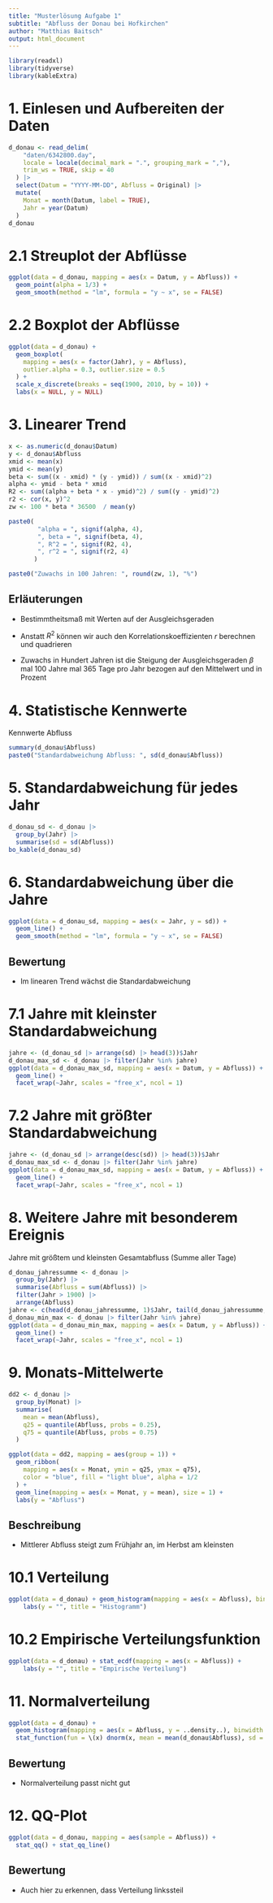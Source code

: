 ```yaml
---
title: "Musterlösung Aufgabe 1"
subtitle: "Abfluss der Donau bei Hofkirchen"
author: "Matthias Baitsch"
output: html_document
---
```


```r
library(readxl)
library(tidyverse)
library(kableExtra)
```

# 1. Einlesen und Aufbereiten der Daten

```r
d_donau <- read_delim(
    "daten/6342800.day",
    locale = locale(decimal_mark = ".", grouping_mark = ","),
    trim_ws = TRUE, skip = 40
  ) |> 
  select(Datum = "YYYY-MM-DD", Abfluss = Original) |>
  mutate(
    Monat = month(Datum, label = TRUE),
    Jahr = year(Datum)
  )
d_donau
```

# 2.1 Streuplot der Abflüsse

```r
ggplot(data = d_donau, mapping = aes(x = Datum, y = Abfluss)) + 
  geom_point(alpha = 1/3) +
  geom_smooth(method = "lm", formula = "y ~ x", se = FALSE)
```

# 2.2 Boxplot der Abflüsse

```r
ggplot(data = d_donau) +
  geom_boxplot(
    mapping = aes(x = factor(Jahr), y = Abfluss), 
    outlier.alpha = 0.3, outlier.size = 0.5
  ) + 
  scale_x_discrete(breaks = seq(1900, 2010, by = 10)) +
  labs(x = NULL, y = NULL)
```

# 3. Linearer Trend

```r
x <- as.numeric(d_donau$Datum)
y <- d_donau$Abfluss
xmid <- mean(x)
ymid <- mean(y)
beta <- sum((x - xmid) * (y - ymid)) / sum((x - xmid)^2)
alpha <- ymid - beta * xmid
R2 <- sum((alpha + beta * x - ymid)^2) / sum((y - ymid)^2)
r2 <- cor(x, y)^2
zw <- 100 * beta * 36500  / mean(y)

paste0(
        "alpha = ", signif(alpha, 4), 
        ", beta = ", signif(beta, 4), 
        ", R^2 = ", signif(R2, 4),
        ", r^2 = ", signif(r2, 4)
       )

paste0("Zuwachs in 100 Jahren: ", round(zw, 1), "%")
```

## Erläuterungen

-   Bestimmtheitsmaß mit Werten auf der Ausgleichsgeraden

-   Anstatt $R^2$ können wir auch den Korrelationskoeffizienten $r$ berechnen und quadrieren

-   Zuwachs in Hundert Jahren ist die Steigung der Ausgleichsgeraden $\beta$ mal 100 Jahre mal 365 Tage pro Jahr bezogen auf den Mittelwert und in Prozent

# 4. Statistische Kennwerte

Kennwerte Abfluss

```r
summary(d_donau$Abfluss)
paste0("Standardabweichung Abfluss: ", sd(d_donau$Abfluss))
```

# 5. Standardabweichung für jedes Jahr

```r
d_donau_sd <- d_donau |> 
  group_by(Jahr) |>
  summarise(sd = sd(Abfluss))
bo_kable(d_donau_sd)
```

# 6. Standardabweichung über die Jahre

```r
ggplot(data = d_donau_sd, mapping = aes(x = Jahr, y = sd)) +
  geom_line() +
  geom_smooth(method = "lm", formula = "y ~ x", se = FALSE)
```

## Bewertung

-   Im linearen Trend wächst die Standardabweichung

# 7.1 Jahre mit kleinster Standardabweichung

```r
jahre <- (d_donau_sd |> arrange(sd) |> head(3))$Jahr
d_donau_max_sd <- d_donau |> filter(Jahr %in% jahre)
ggplot(data = d_donau_max_sd, mapping = aes(x = Datum, y = Abfluss)) +
  geom_line() +
  facet_wrap(~Jahr, scales = "free_x", ncol = 1)
```

# 7.2 Jahre mit größter Standardabweichung

```r
jahre <- (d_donau_sd |> arrange(desc(sd)) |> head(3))$Jahr
d_donau_max_sd <- d_donau |> filter(Jahr %in% jahre)
ggplot(data = d_donau_max_sd, mapping = aes(x = Datum, y = Abfluss)) +
  geom_line() +
  facet_wrap(~Jahr, scales = "free_x", ncol = 1)
```

# 8. Weitere Jahre mit besonderem Ereignis

Jahre mit größtem und kleinsten Gesamtabfluss (Summe aller Tage)

```r
d_donau_jahressumme <- d_donau |> 
  group_by(Jahr) |>
  summarise(Abfluss = sum(Abfluss)) |>
  filter(Jahr > 1900) |>
  arrange(Abfluss)
jahre <- c(head(d_donau_jahressumme, 1)$Jahr, tail(d_donau_jahressumme, 1)$Jahr)
d_donau_min_max <- d_donau |> filter(Jahr %in% jahre)
ggplot(data = d_donau_min_max, mapping = aes(x = Datum, y = Abfluss)) +
  geom_line() +
  facet_wrap(~Jahr, scales = "free_x", ncol = 1)
```

# 9. Monats-Mittelwerte

```r
dd2 <- d_donau |> 
  group_by(Monat) |>
  summarise(
    mean = mean(Abfluss),
    q25 = quantile(Abfluss, probs = 0.25),
    q75 = quantile(Abfluss, probs = 0.75)
  )

ggplot(data = dd2, mapping = aes(group = 1)) + 
  geom_ribbon(
    mapping = aes(x = Monat, ymin = q25, ymax = q75), 
    color = "blue", fill = "light blue", alpha = 1/2
  ) +
  geom_line(mapping = aes(x = Monat, y = mean), size = 1) +
  labs(y = "Abfluss")
```

## Beschreibung

-   Mittlerer Abfluss steigt zum Frühjahr an, im Herbst am kleinsten

# 10.1 Verteilung

```r
ggplot(data = d_donau) + geom_histogram(mapping = aes(x = Abfluss), binwidth = 30) +
    labs(y = "", title = "Histogramm")
```

# 10.2 Empirische Verteilungsfunktion

```r
ggplot(data = d_donau) + stat_ecdf(mapping = aes(x = Abfluss)) + 
    labs(y = "", title = "Empirische Verteilung")
```

# 11. Normalverteilung

```r
ggplot(data = d_donau) +
  geom_histogram(mapping = aes(x = Abfluss, y = ..density..), binwidth = 30) +
  stat_function(fun = \(x) dnorm(x, mean = mean(d_donau$Abfluss), sd = sd(d_donau$Abfluss)), color = "red")
```

## Bewertung

-   Normalverteilung passt nicht gut

# 12. QQ-Plot

```r
ggplot(data = d_donau, mapping = aes(sample = Abfluss)) +
  stat_qq() + stat_qq_line()
```

## Bewertung

-   Auch hier zu erkennen, dass Verteilung linkssteil
